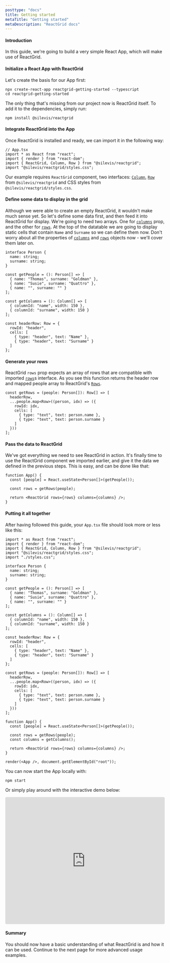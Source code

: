 ```yaml
---
posttype: "docs"
title: Getting started
metaTitle: "Getting started"
metaDescription: "ReactGrid docs"
---
```


#### Introduction

In this guide, we're going to build a very simple React App, which will make use of ReactGrid.

#### Initialize a React App with ReactGrid

Let's create the basis for our App first:
```shell
npx create-react-app reactgrid-getting-started --typescript
cd reactgrid-getting-started
```

The only thing that's missing from our project now is ReactGrid itself.
To add it to the dependencies, simply run:
```shell
npm install @silevis/reactgrid
```

####  Integrate ReactGrid into the App

Once ReactGrid is installed and ready, we can import it in the following way:

```tsx
// App.tsx
import * as React from "react";
import { render } from "react-dom";
import { ReactGrid, Column, Row } from "@silevis/reactgrid";
import "@silevis/reactgrid/styles.css";
```

Our example requires `ReactGrid` component, two interfaces: [`Column`](/docs/3.1/7-api/0-interfaces/3-column/), 
[`Row`](/docs/3.1/7-api/0-interfaces/2-row/) from `@silevis/reactgrid` and CSS styles from `@silevis/reactgrid/styles.css`.

#### Define some data to display in the grid

Although we were able to create an empty ReactGrid, it wouldn't make much sense yet.
So let's define some data first, and then feed it into ReactGrid for display.
We're going to need two arrays. One for [`columns`](/docs/3.1/7-api/0-interfaces/3-column/) prop, 
and the other for [`rows`](/docs/3.1/7-api/0-interfaces/2-row/).
At the top of the datatable we are going to display static cells that contain `Name` and `Surname` so we can define them now. 
Don't worry about all the properties of [`columns`](/docs/3.1/7-api/0-interfaces/3-column/) 
and [`rows`](/docs/3.1/7-api/0-interfaces/2-row/) objects now - we'll cover them later on. 

```tsx
interface Person {
  name: string;
  surname: string;
}

const getPeople = (): Person[] => [
  { name: "Thomas", surname: "Goldman" },
  { name: "Susie", surname: "Quattro" },
  { name: "", surname: "" }
];

const getColumns = (): Column[] => [
  { columnId: "name", width: 150 },
  { columnId: "surname", width: 150 }
];

const headerRow: Row = {
  rowId: "header",
  cells: [
    { type: "header", text: "Name" },
    { type: "header", text: "Surname" }
  ]
};
```

#### Generate your rows

ReactGrid `rows` prop expects an array of rows that are compatible with imported 
[`rows`](/docs/3.1/7-api/0-interfaces/2-row/)s interface.
As you see this function returns the header row and mapped people array to ReactGrid's 
[`Rows`](/docs/3.1/7-api/0-interfaces/2-row/).

```tsx
const getRows = (people: Person[]): Row[] => [
  headerRow,
  ...people.map<Row>((person, idx) => ({
    rowId: idx,
    cells: [
      { type: "text", text: person.name },
      { type: "text", text: person.surname }
    ]
  }))
];
```

#### Pass the data to ReactGrid

We've got everything we need to see ReactGrid in action.
It's finally time to use the ReactGrid component we imported earlier, and give it the data
we defined in the previous steps. This is easy, and can be done like that:

``` tsx
function App() {
  const [people] = React.useState<Person[]>(getPeople());

  const rows = getRows(people);

  return <ReactGrid rows={rows} columns={columns} />;
}
```

#### Putting it all together

After having followed this guide, your `App.tsx` file should look more or less like this:

```tsx
import * as React from "react";
import { render } from "react-dom";
import { ReactGrid, Column, Row } from "@silevis/reactgrid";
import "@silevis/reactgrid/styles.css";
import "./styles.css";

interface Person {
  name: string;
  surname: string;
}

const getPeople = (): Person[] => [
  { name: "Thomas", surname: "Goldman" },
  { name: "Susie", surname: "Quattro" },
  { name: "", surname: "" }
];

const getColumns = (): Column[] => [
  { columnId: "name", width: 150 },
  { columnId: "surname", width: 150 }
];

const headerRow: Row = {
  rowId: "header",
  cells: [
    { type: "header", text: "Name" },
    { type: "header", text: "Surname" }
  ]
};

const getRows = (people: Person[]): Row[] => [
  headerRow,
  ...people.map<Row>((person, idx) => ({
    rowId: idx,
    cells: [
      { type: "text", text: person.name },
      { type: "text", text: person.surname }
    ]
  }))
];

function App() {
  const [people] = React.useState<Person[]>(getPeople());

  const rows = getRows(people);
  const columns = getColumns();

  return <ReactGrid rows={rows} columns={columns} />;
}

render(<App />, document.getElementById("root"));

```

You can now start the App locally with:
```shell
npm start
```
Or simply play around with the interactive demo below:

<iframe
  src="https://codesandbox.io/embed/reactgrid-getting-started-0754c?autoresize=1&fontsize=14&hidenavigation=1&theme=dark"
  style="width:100%; height:400px; border:0; border-radius: 4px; overflow:hidden;"
  title="reactgrid-getting-started"
  allow="accelerometer; ambient-light-sensor; camera; encrypted-media; geolocation; gyroscope; hid; microphone; midi; payment; usb; vr; xr-spatial-tracking"
  sandbox="allow-forms allow-modals allow-popups allow-presentation allow-same-origin allow-scripts"
></iframe>

#### Summary

You should now have a basic understanding of what ReactGrid is and how it can be used.
Continue to the next page for more advanced usage examples.
